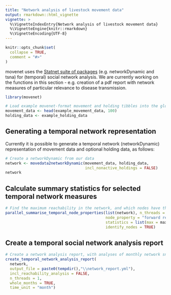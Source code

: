 ```yaml
---
title: "Network analysis of livestock movement data"
output: rmarkdown::html_vignette
vignette: >
  %\VignetteIndexEntry{Network analysis of livestock movement data}
  %\VignetteEngine{knitr::rmarkdown}
  %\VignetteEncoding{UTF-8}
---
```


```r
knitr::opts_chunk$set(
  collapse = TRUE,
  comment = "#>"
)
```
movenet uses the [Statnet suite of packages](https://statnet.org/packages/) (e.g. networkDynamic and tsna) for (temporal) social network analysis. We are currently working on  the functions in this section - e.g. creation of a pdf report with network measures of particular relevance to disease transmission.

```r
library(movenet)

# Load example movenet-format movement and holding tibbles into the global environment:
movement_data <- head(example_movement_data, 100)
holding_data <- example_holding_data
```

## Generating a temporal network representation

Currently it is possible to generate a temporal network (networkDynamic) representation
of movement data and optional holding data, as follows:

```R
# Create a networkDynamic from our data
network <- movedata2networkDynamic(movement_data, holding_data,
                                   incl_nonactive_holdings = FALSE)
network
```

## Calculate summary statistics for selected temporal network measures

```R
# Find the maximum reachability in the network, and which nodes have this property.
parallel_summarise_temporal_node_properties(list(network), n_threads = 1,
                                            node_property = "forward reachability",
                                            statistics = list(max = max),
                                            identify_nodes = TRUE)
```


## Create a temporal social network analysis report

```R
# Create a network analysis report, with analyses of monthly network snapshots
create_temporal_network_analysis_report(
  network,
  output_file = paste0(tempdir(),"\\network_report.yml"),
  incl_reachability_analysis = FALSE,
  n_threads = 1,
  whole_months = TRUE,
  time_unit = "month")
  
```

